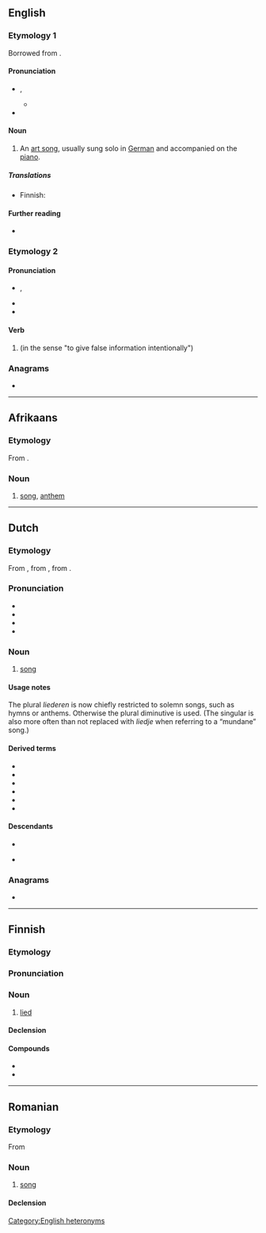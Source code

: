 {{also|Lied}}
==English==

===Etymology 1===
Borrowed from {{bor|en|de|Lied||song}}.

====Pronunciation====
* {{enPR|lēd}}, {{IPA|en|/liːd/}}
** {{audio|en|LL-Q1860 (eng)-Vealhurl-lied 2.wav|Audio (UK)}}
* {{rhymes|en|iːd|s=1}}

====Noun====
{{en-noun|lieder}}

# {{lb|en|music}} An [[art song]], usually sung solo in [[German]] and accompanied on the [[piano]].

=====Translations=====
{{trans-top|German art song}}
* Finnish: {{t+|fi|lied}}
{{trans-mid}}
{{trans-bottom}}

====Further reading====
* {{pedia}}

===Etymology 2===
{{nonlemma}}

====Pronunciation====
* {{enPR|līd}}, {{IPA|en|/laɪd/}}
* {{audio|en|LL-Q1860 (eng)-Vealhurl-lied.wav |Audio (UK)}}
* {{rhymes|en|aɪd|s=1}}

====Verb====
{{head|en|verb form}}

# {{en-past of|{{m|en|lie|id=false}}}} (in the sense "to give false information intentionally")

===Anagrams===
* {{anagrams|en|a=deil|Diel|IDLE|Idle|Lide|deli|diel|eild|idle}}

[[Category:English heteronyms]]

----

==Afrikaans==
{{wikipedia|lang=af}}

===Etymology===
From {{bor|af|nl|lied}}.

===Noun===
{{head|af|noun}}

# [[song]], [[anthem]]

----

==Dutch==
{{wikipedia|lang=nl}}

===Etymology===
From {{inh|nl|dum|liet}}, from {{inh|nl|odt|*lioth}}, from {{inh|nl|gem-pro|*leuþą}}.

===Pronunciation===
* {{IPA|nl|/lit/}}
* {{audio|nl|Nl-lied.ogg}}
* {{rhymes|nl|it|s=1}}
* {{homophones|nl|liet}}

===Noun===
{{nl-noun|n|-eren|liedje}}

# [[song]]

====Usage notes====
The plural ''liederen'' is now chiefly restricted to solemn songs, such as hymns or anthems. Otherwise the plural diminutive {{m|nl|liedjes}} is used. (The singular is also more often than not replaced with ''liedje'' when referring to a “mundane” song.)

====Derived terms====
* {{l|nl|kerstlied}}
* {{l|nl|levenslied}}
* {{l|nl|loflied}}
* {{l|nl|strijdlied}}
* {{l|nl|treurlied}}
* {{l|nl|volkslied}}

====Descendants====
* {{desc|af|lied}}
* {{desc|dcr|liederen}} {{q|from the plural}}

===Anagrams===
* {{l|nl|leid}}

----

==Finnish==

===Etymology===
{{bor|fi|de|Lied||lied}}

===Pronunciation===
{{fi-p|liid}}

===Noun===
{{fi-noun}}

# [[#English|lied]] {{gloss|type of German art song}}

====Declension====
{{fi-decl-risti|i=0|lied|||ä}}

====Compounds====
* {{l|fi|liedkonsertti}}
* {{l|fi|liedlaulaja}}

----

==Romanian==

===Etymology===
From {{bor|ro|de|Lied}}

===Noun===
{{ro-noun|n|lieduri}}

# [[song]]

====Declension====
{{ro-noun-n-uri}}